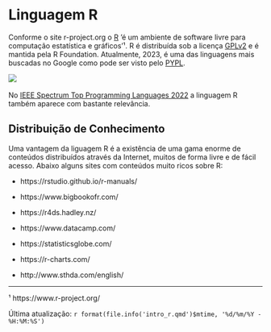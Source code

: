 # Linguagem R

Conforme o site r-project.org o [R](https://www.r-project.org/about.html) 'é um ambiente de software livre para computação estatística e gráficos'¹. R é distribuída sob a licença [GPLv2](https://www.r-project.org/COPYING) e é mantida pela R Foundation. Atualmente, 2023, é uma das linguagens mais buscadas no Google como pode ser visto pelo [PYPL](https://pypl.github.io/PYPL.html).

![](images/intro/pypl.PNG)  

No [IEEE Spectrum Top Programming Languages 2022](https://spectrum.ieee.org/top-programming-languages-2022) a linguagem R também aparece com bastante relevância.

## Distribuição de Conhecimento

Uma vantagem da liguagem R é a existência de uma gama enorme de conteúdos distribuídos através da Internet, muitos de forma livre e de fácil acesso. Abaixo alguns sites com conteúdos muito ricos sobre R:

-   https://rstudio.github.io/r-manuals/

-   https://www.bigbookofr.com/

-   https://r4ds.hadley.nz/

-   https://www.datacamp.com/

-   https://statisticsglobe.com/

-   https://r-charts.com/

-   http://www.sthda.com/english/

------------------------------------------------------------------------

¹ https://www.r-project.org/

Última atualização: `r format(file.info('intro_r.qmd')$mtime, '%d/%m/%Y - %H:%M:%S')`
